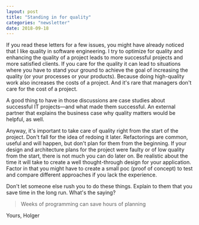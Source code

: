 ```yaml
---
layout: post
title: "Standing in for quality"
categories: "newsletter"
date: 2018-09-18
---
```


If you read these letters for a few issues, you might have already noticed that I like quality in software engineering. I try to optimize for quality and enhancing the quality of a project leads to more successful projects and more satisfied clients.
If you care for the quality it can lead to situations where you have to stand your ground to achieve the goal of increasing the quality (or your processes or your products). Because doing high-quality work also increases the costs of a project. And it's rare that managers don't care for the cost of a project.
<!--more-->
A good thing to have in those discussions are case studies about successful IT projects—and what made them successful. An external partner that explains the business case why quality matters would be helpful, as well.

Anyway, it's important to take care of quality right from the start of the project. Don't fall for the idea of redoing it later. Refactorings are common, useful and will happen, but don't plan for them from the beginning. If your design and architecture plans for the project were faulty or of low quality from the start, there is not much you can do later on. Be realistic about the time it will take to create a well thought-through design for your application. Factor in that you might have to create a small poc (proof of concept) to test and compare different approaches if you lack the experience.

Don't let someone else rush you to do these things. Explain to them that you save time in the long run. What's the saying?

> Weeks of programming can save hours of planning

Yours,
Holger
